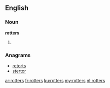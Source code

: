 ==English==

===Noun===
'''rotters'''

# {{plural of|[[rotter]]}}

===Anagrams===
* [[retorts#English|retorts]]
* [[stertor#English|stertor]]

[[ar:rotters]]
[[fr:rotters]]
[[ku:rotters]]
[[my:rotters]]
[[nl:rotters]]